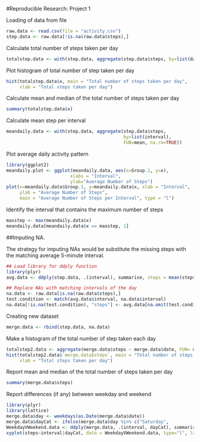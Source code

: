#Reproducible Research: Project 1

Loading of data from file
```{r load.data}
raw.data <- read.csv(file = "activity.csv")
step.data <- raw.data[!is.na(raw.data$steps),]
```

Calculate total number of steps taken per day
```{r totalstep.data}
totalstep.data <- with(step.data, aggregate(step.data$steps, by=list(date), FUN = mean))
```

Plot histogram of total number of step taken per day
```{r meanstep.data}
hist(totalstep.data$x, main = "Total number of steps taken per day",
     xlab = "Total steps taken per day")
```

Calculate mean and median of the total number of steps taken per day
```{r mean calculation}
summary(totalstep.data$x)
```

Calculate mean step per interval
```{r mean step per interval}
meandaily.data <- with(step.data, aggregate(step.data$steps, 
                                            by=list(interval),
                                            FUN=mean, na.rm=TRUE))
```

Plot average daily activity pattern
```{r plot average daily acitivity pattern}
library(ggplot2)
meandaily.plot <- ggplot(meandaily.data, aes(x=Group.1, y=x), 
                        xlabs = "Interval", 
                        ylab="Average Number of Steps")
plot(x=meandaily.data$Group.1, y=meandaily.data$x, xlab = "Interval",
     ylab = "Average Number of Steps", 
     main = "Average Number of Steps per Interval", type = "l")

```

Identify the interval that contains the maximum number of steps
```{r interval with max steps}
maxstep <- max(meandaily.data$x)
meandaily.data[meandaily.data$x == maxstep, 1] 
```

##Imputing NA.

The strategy for imputing NAs would be substitute the missing steps with the matching average 5-minute interval.
```{r imput NAs}
## Load library for ddply function
library(plyr)
avg.data <- ddply(step.data, .(interval), summarise, steps = mean(steps))

## Replace NAs with matching intervals of the day
na.data <- raw.data[is.na(raw.data$steps),]
test.condition <- match(avg.data$interval, na.data$interval)
na.data[!is.na(test.condition), "steps"] <- avg.data[na.omit(test.condition), "steps"]
```

Creating new dataset
```{R Create new dataset via merge}
merge.data <- rbind(step.data, na.data)
```

Make a histogram of the total number of step taken each day
```{R Create Histogram of merged dataset}
totalstep2.data <- aggregate(merge.data$steps ~ merge.data$date, FUN= mean)
hist(totalstep2.data$`merge.data$steps`, main = "Total number of steps      taken per day",
     xlab = "Total steps taken per day")
```

Report mean and median of the total number of steps taken per day
```{R Report mean and medium of merged dataset per day}
summary(merge.data$steps)
```

Report differences (if any) between weekday and weekend
```{R Report comparison of weekday to weekend}
library(plyr)
library(lattice)
merge.data$day <- weekdays(as.Date(merge.data$date))
merge.data$dayCat <- ifelse(merge.data$day %in% c("Saturday",                                      "Sunday"), "Weekend", "Weekday")
WeekdayVWeekend.data <- ddply(merge.data, .(interval, dayCat), summarise, steps = mean(steps))
xyplot(steps~interval|dayCat, data = WeekdayVWeekend.data, type="l", layout=c(1,2), main="Average Steps per interval Based on Type of Day", ylab="Average Number of Steps", xlab="Interval")
```

